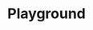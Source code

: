 ---
title: "Playground"
description: "Permita que os usuários interajam com seus WebSockets"
asyncapi: "/asyncapi.yaml channelOne"
---